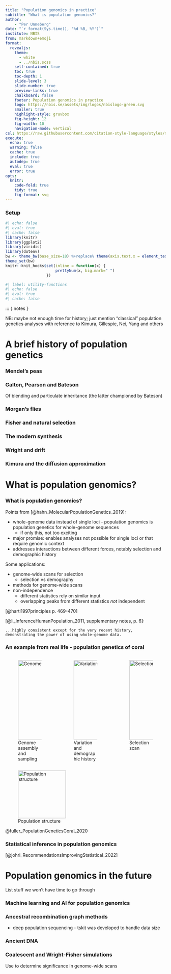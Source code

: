 ```yaml
---
title: "Population genomics in practice"
subtitle: "What is population genomics?"
author:
    - "Per Unneberg"
date: "`r format(Sys.time(), '%d %B, %Y')`"
institute: NBIS
from: markdown+emoji
format:
  revealjs:
    theme:
      - white
      - ../nbis.scss
    self-contained: true
    toc: true
    toc-depth: 1
    slide-level: 3
    slide-number: true
    preview-links: true
    chalkboard: false
    footer: Population genomics in practice
    logo: https://nbis.se/assets/img/logos/nbislogo-green.svg
    smaller: true
    highlight-style: gruvbox
    fig-height: 12
    fig-width: 10
    navigation-mode: vertical
csl: https://raw.githubusercontent.com/citation-style-language/styles/master/apa.csl
execute:
  echo: true
  warning: false
  cache: true
  include: true
  autodep: true
  eval: true
  error: true
opts:
  knitr:
    code-fold: true
    tidy: true
    fig-format: svg
---
```


### Setup  {visibility="hidden" .unnumbered .unlisted}

```r
#| echo: false
#| eval: true
#| cache: false
library(knitr)
library(ggplot2)
library(viridis)
library(dotenv)
bw <- theme_bw(base_size=18) %+replace% theme(axis.text.x = element_text(angle = 45, hjust = 1, vjust = 1))
theme_set(bw)
knitr::knit_hooks$set(inline = function(x) {
                      prettyNum(x, big.mark=" ")
                  })
```
```r
#| label: utility-functions
#| echo: false
#| eval: true
#| cache: false
```


::: {.notes }

NB: maybe not enough time for history; just mention "classical"
population genetics analyses with reference to Kimura, Gillespie, Nei,
Yang and others

# A brief history of population genetics

### Mendel's peas

### Galton, Pearson and Bateson

Of blending and particulate inheritance (the latter championed by
Bateson)

### Morgan's flies

### Fisher and natural selection

### The modern synthesis

### Wright and drift

### Kimura and the diffusion approximation

# What is population genomics?


### What is population genomics?


Points from [@hahn_MolecularPopulationGenetics_2019]:

- whole-genome data instead of single loci - population genomics is
  population genetics for whole-genome sequences
  - if only this, not too exciting
- major promise: enables analyses not possible for single loci or that
  require genomic context
- addresses interactions between different forces, notably selection
  and demographic history

Some applications:

- genome-wide scans for selection
  - selection vs demography
- methods for genome-wide scans
- non-independence
  - different statistics rely on similar input
  - overlapping peaks from different statistics *not* independent


[@hartl1997principles p. 469-470]

::: {.notes }

[@li_InferenceHumanPopulation_2011, supplementary notes, p. 6]:

	...highly consistent except for the very recent history,
	demonstrating the power of using whole-genome data.

:::


### An example from real life - population genetics of coral


:::: {.columns}

::: {.column width="33%"}


![Genome assembly and sampling](https://www.science.org/cms/10.1126/science.aba4674/asset/31658ca3-933a-4047-81e1-e900fd9a0bae/assets/graphic/369_aba4674_f1.jpeg){#fig-corals-assembly height=250}


:::

::: {.column width="33%"}

![Variation and demographic history](https://www.science.org/cms/10.1126/science.aba4674/asset/661d50bb-a085-41af-abdb-06c487ed4e63/assets/graphic/369_aba4674_f2.jpeg){#fig-corals-variation height=250}

:::

::: {.column width="33%"}


![Selection scan](https://www.science.org/cms/10.1126/science.aba4674/asset/83167ee1-c1f3-4ef8-88b3-d69a0cb93062/assets/graphic/369_aba4674_f4.jpeg){#fig-corals-selection height=250}

:::

::::



![Population structure](https://www.science.org/cms/10.1126/science.aba4674/asset/4625c5a6-1e71-4b9f-9589-0fed7ab72d3d/assets/graphic/369_aba4674_f3.jpeg){#fig-corals-structure height=150 fig-align="center"}

::: { .flushright }

@fuller_PopulationGeneticsCoral_2020

:::


### Statistical inference in population genomics

[@johri_RecommendationsImprovingStatistical_2022]



# Population genomics in the future

List stuff we won't have time to go through


### Machine learning and AI for population genomics


### Ancestral recombination graph methods

- deep population sequencing - tskit was developed to handle data size


### Ancient DNA


### Coalescent and Wright-Fisher simulations

Use to determine significance in genome-wide scans
